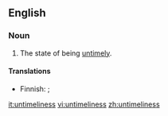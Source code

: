 ==English==
===Noun===
{{en-noun|-}}

# The state of being [[untimely]].

====Translations====
{{trans-top|state of being untimely}}
* Finnish: {{t+|fi|huono}} {{t-|fi|ajoitus}}; {{t|fi|ennenaikaisuus}}
{{trans-mid}}
{{trans-bottom}}

[[it:untimeliness]]
[[vi:untimeliness]]
[[zh:untimeliness]]